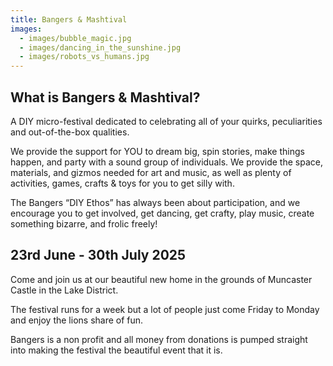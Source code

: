 ```yaml
---
title: Bangers & Mashtival
images:
  - images/bubble_magic.jpg
  - images/dancing_in_the_sunshine.jpg
  - images/robots_vs_humans.jpg
---
```

## What is Bangers & Mashtival?

A DIY micro-festival dedicated to celebrating all of your quirks, peculiarities and out-of-the-box qualities. 

We provide the support for YOU to dream big, spin stories, make things happen, and party with a sound group of individuals. We provide the space, materials, and gizmos needed for art and music, as well as plenty of activities, games, crafts & toys for you to get silly with. 

The Bangers “DIY Ethos” has always been about participation, and we encourage you to get involved, get dancing, get crafty, play music, create something bizarre, and frolic freely! 

## 23rd June - 30th July 2025

Come and join us at our beautiful new home in the grounds of Muncaster Castle in the Lake District. 

The festival runs for a week b﻿ut a lot of people just come Friday to Monday and enjoy the lions share of fun.

Bangers is a non profit and all money from donations is pumped straight into making the festival the beautiful event that it is.